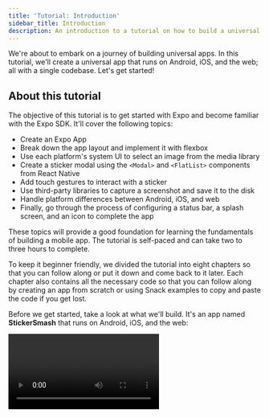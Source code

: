 ```yaml
---
title: 'Tutorial: Introduction'
sidebar_title: Introduction
description: An introduction to a tutorial on how to build a universal app that runs on Android, iOS and the web using Expo.
---
```



We're about to embark on a journey of building universal apps. In this tutorial, we'll create a universal app that runs on Android, iOS, and the web; all with a single codebase. Let's get started!

## About this tutorial

The objective of this tutorial is to get started with Expo and become familiar with the Expo SDK. It'll cover the following topics:

- Create an Expo App
- Break down the app layout and implement it with flexbox
- Use each platform's system UI to select an image from the media library
- Create a sticker modal using the `<Modal>` and `<FlatList>` components from React Native
- Add touch gestures to interact with a sticker
- Use third-party libraries to capture a screenshot and save it to the disk
- Handle platform differences between Android, iOS, and web
- Finally, go through the process of configuring a status bar, a splash screen, and an icon to complete the app

These topics will provide a good foundation for learning the fundamentals of building a mobile app. The tutorial is self-paced and can take two to three hours to complete.

To keep it beginner friendly, we divided the tutorial into eight chapters so that you can follow along or put it down and come back to it later. Each chapter also contains all the necessary code so that you can follow along by creating an app from scratch or using Snack examples to copy and paste the code if you get lost.

Before we get started, take a look at what we'll build. It's an app named **StickerSmash** that runs on Android, iOS, and the web:

<Video file="tutorial/final.mp4" />

> **info** The complete source code for this tutorial is available on [Snack](https://snack.expo.dev/@expo-team-snacks/image-app).

## How to use this tutorial

We believe in [learning by doing](https://en.wikipedia.org/wiki/Learning-by-doing) so this tutorial emphasizes doing over explaining. You can follow along the journey of building the app by creating the app from scratch.

Throughout the tutorial, any important code or code that has changed between examples will be <Highlight>highlighted in yellow</Highlight>. You can hover over the highlights (on desktop) or tap them (on mobile) to see more context on the change. For example, the code highlighted in the snippet below explains what it does:

<SnackInline label="Hello world" isTypeScriptEnabled>

{/* prettier-ignore */}
```tsx collapseHeight=425
import { StyleSheet, Text, View } from 'react-native';

export default function App() {
  return (
    <View style={styles.container}>
      /* @info This used to say, "Open up App.js to start working on your app!". Now it's "Hello world!". */<Text>Hello world!</Text>/* @end */
    </View>
  );
}

const styles = StyleSheet.create({
  container: {
    flex: 1,
    backgroundColor: '#fff',
    alignItems: 'center',
    justifyContent: 'center',
  },
});
```

</SnackInline>

> **Wait, what is this "Open in Snack" button?**
>
> Snack is a web-based editor that works similarly to an Expo project. It's a great way to share code snippets and experiments without downloading any tools on your computer.
>
> <br />
> Go ahead and press the above button. You will see the above code running in a Snack. Try to switch
> between Android, iOS or the web tabs. You can also open it on your device in the Expo Go app from the
> **My device** tab.
>
> <br />
> Throughout this tutorial, use Snack to copy and paste the code into your project on your computer.
> We will continue to provide Snacks for each module, but **we recommend you create the app on your machine
> to go through the experience of building the app**.

## Next step

<BoxLink
  title="Create your first app with Expo"
  Icon={BookOpen02Icon}
  description="If you're already familiar with Expo, feel free to jump ahead to specific chapters. However, if you'd like to start from scratch, continue to the next chapter in which we will learn how to create your first app with Expo."
  href="/tutorial/create-your-first-app"
/>
